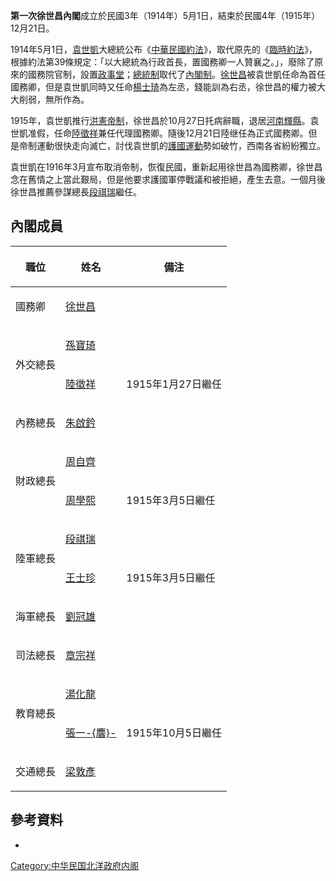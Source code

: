 '''第一次徐世昌內閣'''成立於民國3年（1914年）5月1日，結束於民國4年（1915年）12月21日。

1914年5月1日，[[袁世凱|袁世凱]]大總統公布《[[中華民國約法|中華民國約法]]》，取代原先的《[[中華民國臨時約法|臨時約法]]》，根據約法第39條規定：「以大總統為行政首長，置國務卿一人贊襄之。」，廢除了原來的國務院官制，設置[[政事堂|政事堂]]；[[總統制|總統制]]取代了[[內閣制|內閣制]]。[[徐世昌|徐世昌]]被袁世凱任命為首任國務卿，但是袁世凱同時又任命[[楊士琦|楊士琦]]為左丞，錢能訓為右丞，徐世昌的權力被大大削弱，無所作為。

1915年，袁世凱推行[[洪憲帝制|洪憲帝制]]，徐世昌於10月27日托病辭職，退居[[河南|河南]][[輝縣|輝縣]]。袁世凱准假，任命[[陸徵祥|陸徵祥]]兼任代理國務卿。隨後12月21日陸继任為正式國務卿。但是帝制運動很快走向滅亡，討伐袁世凱的[[護國運動|護國運動]]勢如破竹，西南各省紛紛獨立。

袁世凱在1916年3月宣布取消帝制，恢復民國，重新起用徐世昌為國務卿，徐世昌念在舊情之上當此艱局，但是他要求護國軍停戰議和被拒絕，產生去意。一個月後徐世昌推薦參謀總長[[段祺瑞|段祺瑞]]繼任。

==內閣成員==
{| class="wikitable" border="1" cellspacing="0" cellpadding="1"
|-
! style="white-space:nowrap" |職位!!姓名!!備注
|-
!國務卿
|[[徐世昌|徐世昌]]
|-
!rowspan="2"|外交總長
|[[孫寶琦|孫寶琦]]
|-
|[[陸徵祥|陸徵祥]]||1915年1月27日繼任
|-
!內務總長
|[[朱啟鈐|朱啟鈐]]
|-
!rowspan="2"|財政總長
|[[周自齊|周自齊]]
|-
|[[周學熙|周學熙]]||1915年3月5日繼任
|-
!rowspan="2"|陸軍總長
|[[段祺瑞|段祺瑞]]
|-
|[[王士珍|王士珍]]||1915年3月5日繼任
|-
!海軍總長
|[[劉冠雄|劉冠雄]]
|-
!司法總長
|[[章宗祥|章宗祥]]
|-
!rowspan="2"|教育總長
|[[湯化龍|湯化龍]]
|-
|[[張一麐|張一-{麐}-]]||1915年10月5日繼任
|-
!交通總長
|[[梁敦彥|梁敦彥]]
|}

==參考資料==
*{{cite book |author=謝彬 |authorlink= |coauthors= |title=民國政黨史 |year=1924年 |publisher=上海學術研究會叢書部 |location= |isbn=978-7-101-05531-3 }}


{{北洋時期內閣|孫寶琦臨時內閣|第一次徐世昌內閣|1914年5月1日—1915年12月21日|第二次陸徵祥內閣}}

{{DEFAULTSORT:Hsu Shih-Chang}}
[[Category:中华民国北洋政府内阁|Category:中华民国北洋政府内阁]]